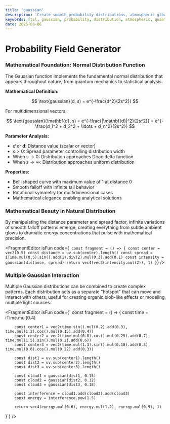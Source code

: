 ```yaml
---
title: 'gaussian'
description: 'Create smooth probability distributions, atmospheric glows, and quantum field visualizations using mathematical Gaussian functions'
keywords: [tsl, gaussian, probability, distribution, atmospheric, quantum, field, blur, glow]
date: 2025-08-06
---
```



# Probability Field Generator

### Mathematical Foundation: Normal Distribution Function

The Gaussian function implements the fundamental normal distribution that appears throughout nature, from quantum mechanics to statistical analysis.

**Mathematical Definition:**

$$
\text{gaussian}(d, s) = e^{-\frac{d^2}{2s^2}}
$$

For multidimensional vectors:

$$
\text{gaussian}(\mathbf{d}, s) = e^{-\frac{|\mathbf{d}|^2}{2s^2}} = e^{-\frac{d_1^2 + d_2^2 + \ldots + d_n^2}{2s^2}}
$$

**Parameter Analysis:**

- $d$ or $\mathbf{d}$: Distance value (scalar or vector)
- $s > 0$: Spread parameter controlling distribution width
- When $s \rightarrow 0$: Distribution approaches Dirac delta function
- When $s \rightarrow \infty$: Distribution approaches uniform distribution

**Properties:**

- Bell-shaped curve with maximum value of 1 at distance 0
- Smooth falloff with infinite tail behavior
- Rotational symmetry for multidimensional cases
- Mathematical elegance enabling analytical solutions

### Mathematical Beauty in Natural Distribution

By manipulating the distance parameter and spread factor, infinite variations of smooth falloff patterns emerge, creating everything from subtle ambient glows to dramatic energy concentrations that pulse with mathematical precision.

<FragmentEditor
        isFun
        code={`
const fragment = () => {
        const center = vec2(0.5)
        const distance = uv.sub(center).length()
        const spread = iTime.mul(0.5).sin().add(1).div(2).mul(0.3).add(0.1)
        const intensity = gaussian(distance, spread)
        return vec4(vec3(intensity.mul(2)), 1)
}`}
/>

### Multiple Gaussian Interaction

Multiple Gaussian distributions can be combined to create complex patterns. Each distribution acts as a separate "hotspot" that can move and interact with others, useful for creating organic blob-like effects or modeling multiple light sources.

<FragmentEditor
        isFun
        code={`
const fragment = () => {
        const time = iTime.mul(0.4)

        const center1 = vec2(time.sin().mul(0.2).add(0.3), time.mul(1.2).cos().mul(0.15).add(0.4))
        const center2 = vec2(time.mul(0.8).cos().mul(0.25).add(0.7), time.mul(1.5).sin().mul(0.2).add(0.6))
        const center3 = vec2(time.mul(1.3).sin().mul(0.18).add(0.5), time.mul(0.6).cos().mul(0.22).add(0.3))

        const dist1 = uv.sub(center1).length()
        const dist2 = uv.sub(center2).length()
        const dist3 = uv.sub(center3).length()

        const cloud1 = gaussian(dist1, 0.15)
        const cloud2 = gaussian(dist2, 0.12)
        const cloud3 = gaussian(dist3, 0.18)

        const interference = cloud1.add(cloud2).add(cloud3)
        const energy = interference.pow(1.5)

        return vec4(energy.mul(0.6), energy.mul(1.2), energy.mul(0.9), 1)

}`}
/>
